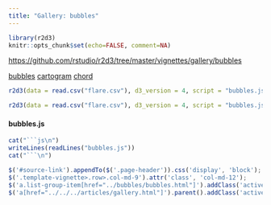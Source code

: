 ```yaml
---
title: "Gallery: bubbles"
---
```


```r
library(r2d3)
knitr::opts_chunk$set(echo=FALSE, comment=NA)
```

<div id="source-link">
<https://github.com/rstudio/r2d3/tree/master/vignettes/gallery/bubbles>
</div>

<div class="row">

<div class="col-sm-3">
<div class="list-group">
  <a href="../bubbles/bubbles.html" class="list-group-item">bubbles</a>
  <a href="../cartogram/cartogram.html" class="list-group-item">cartogram</a>
  <a href="../chord/chord.html" class="list-group-item">chord</a>
</div>
</div>

<div class="col-sm-9">

```r
r2d3(data = read.csv("flare.csv"), d3_version = 4, script = "bubbles.js")
```

```r
r2d3(data = read.csv("flare.csv"), d3_version = 4, script = "bubbles.js", width="100%")
```


#### bubbles.js

```r
cat("```js\n")
writeLines(readLines("bubbles.js"))
cat("```\n")
```


</div>

</div>


```js
$('#source-link').appendTo($('.page-header')).css('display', 'block');
$('.template-vignette>.row>.col-md-9').attr('class', 'col-md-12');
$('a.list-group-item[href="../bubbles/bubbles.html"]').addClass('active')
$('a[href="../../../articles/gallery.html"]').parent().addClass('active');
```


